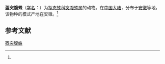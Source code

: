 {{Speciesbox
| name = 盔突腹蛛
| status = 
| status_system = 
| image = 
| genus = Ero
| species = galea
| authority = (Wang, 1990)<ref name='id12882'>{{cite web| url =http://www.bioinfo.cn/db05/BjdwSpecies.php?action=view&id=12882| title =盔突腹蛛| work =《中国动物物种编目数据库》| publisher =中国科学院微生物研究所| author =中国科学院动物研究所| accessdate =2009-04-28| deadurl =yes| archiveurl =https://web.archive.org/web/20160305045305/http://www.bioinfo.cn/db05/BjdwSpecies.php?action=view&id=12882| archivedate =2016-03-05}}</ref>
}}

'''盔突腹蛛'''（[[学名|学名]]：{{lang|la|''Ero galea''}}）为[[拟态蛛科|拟态蛛科]][[突腹蛛属|突腹蛛属]]的动物。在[[中国大陆|中国大陆]]，分布于[[安徽|安徽]]等地。该物种的模式产地在安徽。<ref name='id12882'/>

== 参考文献 ==
{{reflist}}

{{Wikispecies|Ero galea}}
{{Taxonbar|from=Q2188175}}

[[Category:突腹蛛属|盔突腹蛛]]


{{蜘蛛小作品}}